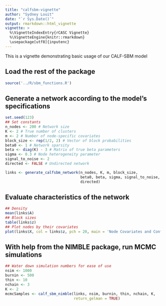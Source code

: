 ---
title: "calfsbm-vignette"
author: "Sydney Louit"
date: "`r Sys.Date()`"
output: rmarkdown::html_vignette
vignette: >
  %\VignetteIndexEntry{rCASC Vignette}
  %\VignetteEngine{knitr::rmarkdown}
  \usepackage[utf8]{inputenc}
---

This is a vignette demonstrating basic usage of our CALF-SBM model 

## Load the rest of the package
```{r}
source('../R/sbm_functions.R')
```

## Generate a network according to the model's specifications

```{r}
set.seed(123)
## Set constants
n_nodes <- 200 # Network size
K <- 2 # True number of clusters
m <- 2 # Number of node-specific covariates
block_size <- rep(1/2, 2) # Vector of block probabilities
beta0 <- 1 # Network sparsity
beta <- diag(K) - 3 # Matrix of true beta parameters
sigma <- 0.3 # Node heterogeneity parameter
signal_to_noise <- 2
directed <- FALSE # Undirected network

links <- generate_calfsbm_network(n_nodes, K, m, block_size, 
                                  beta0, beta, sigma, signal_to_noise, 
                                  directed)

```

## Evaluate characteristics of the network

```{r }
## Density
mean(links$A)
## Block sizes
table(links$z)
## Plot nodes by their covariates
plot(links$X, col = links$z, pch = 20, main = 'Node Covariates and Configuration')
```

## With help from the NIMBLE package, run MCMC simulations

```{r}
## Water down simulation numbers for ease of use
nsim <- 1000
burnin <- 500
thin <- 10
nchain <- 3
K <- 2
mcmcSamples <- calf_sbm_nimble(links, nsim, burnin, thin, nchain, K, 
                               return_gelman = TRUE)


```
